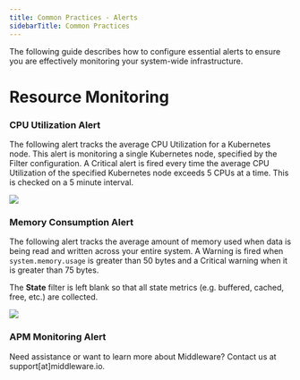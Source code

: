```yaml
---
title: Common Practices - Alerts
sidebarTitle: Common Practices
---
```


The following guide describes how to configure essential alerts to ensure you are effectively monitoring your system-wide infrastructure.

# Resource Monitoring

### CPU Utilization Alert

The following alert tracks the average CPU Utilization for a Kubernetes node. This alert is monitoring a single Kubernetes node, specified by the Filter configuration. A Critical alert is fired every time the average CPU Utilization of the specified Kubernetes node exceeds 5 CPUs at a time. This is checked on a 5 minute interval.

![](https://lh7-us.googleusercontent.com/-IOXG6PBIGm_Ulzp7OS_D4s0TGhLoo_VQTI29xxG6bxHyHVY-F3JCQVXwcO8xn20Klkt6QaVQMTpJtdD461FfMIiScQuUagVs5un5RB_4ce1_vb45RbsxtzOg2U4cNwOQzN1HIBpzcg8tHZCHK-EQNU)

### Memory Consumption Alert

The following alert tracks the average amount of memory used when data is being read and written across your entire system. A Warning is fired when `system.memory.usage` is greater than 50 bytes and a Critical warning when it is greater than 75 bytes.

<Note> The __State__ filter is left blank so that all state metrics (e.g. buffered, cached, free, etc.) are collected.</Note>

![](https://lh7-us.googleusercontent.com/sjU54Mqe3XINAZ7_It_i01xLFQeqFIAdAFMN9t5ElSKz_5lOTYwz8ltjlt5g6g2dfnSeXgUF9PgwNGAXd0fEx2oUP0Cz-SsrFuSMr-_MsqjvGVuDXYB1TBQQm-HvdHx7bEM_v6n6N9b-xqwLg4zOIWE)

### APM Monitoring Alert



<Note> Need assistance or want to learn more about Middleware? Contact us at support[at]middleware.io. </Note>
